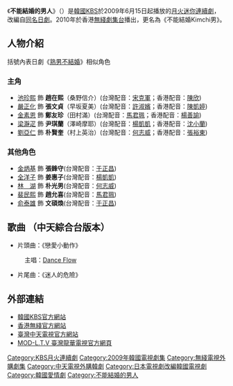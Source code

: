 {{NoteTA
|T=zh-hk:不能結婚kimchi男;zh-tw:不能結婚的男人;zh-cn:不能结婚的男人
|1=zh-hk:不能結婚kimchi男;zh-tw:不能結婚的男人;zh-cn:不能结婚的男人
}}
{{電視節目信息框
| 名稱       = 不能結婚的男人
| 原名       = {{lang|ko|결혼 못하는 남자}}
| 圖片       = [[File:He_Who_Cant_Marry.jpg|250px]]
| 圖說       = 
| 類型       = 
| 編劇       = [[余志娜|余志娜]]
| 導演       = [[金正奎|金正奎]]
| 演出       = 池珍熙、嚴正花、金素恩、梁瀞疋
| 國家       = {{KOR}}
| 語言       = [[韓語|韓語]]
| 原版集數   = 16集
| 每集長     = 韓國時間逢星期一、二，晚上9時55分
| 製作公司   = 
| 頻道       = [[韓國放送公社|KBS]]
| 播出國家   = {{KOR}}
| 開始       = {{start date|2009|6|15}}
| 結束       = {{end date|2009|8|4}}
| 官方網站   = http://www.kbs.co.kr/drama/notmarried/
| 中國大陸名稱 = 
| 台灣名稱   = 不能結婚的男人
| 港澳名稱   = 不能結婚kimchi男
| 馬新名稱   = 
}}

《'''不能結婚的男人'''》（{{lang-ko|'''결혼 못하는 남자'''}}）是[[韓國|韓國]][[韓國放送公社|KBS]]於2009年6月15日起播放的[[KBS月火迷你連續劇|月火迷你連續劇]]，改編自[[不能結婚的男人_(日本電視劇)|同名日劇]]。2010年於香港[[無綫劇集台|無綫劇集台]]播出，更名為《不能結婚Kimchi男》。

== 人物介紹 ==
括號內表日劇《[[熟男不結婚|熟男不結婚]]》相似角色
=== 主角 ===
*[[池珍熙|池珍熙]] 飾 '''趙在熙'''（桑野信介）(台灣配音：[[宋克軍|宋克軍]]；香港配音：[[陳欣_(配音員)|陳欣]])
*[[嚴正化|嚴正化]] 飾 '''張文貞'''（早坂夏美）(台灣配音：[[許淑嬪|許淑嬪]]；香港配音：[[陳凱婷|陳凱婷]])
*[[金素恩|金素恩]] 飾 '''鄭友珍'''（田村滿）(台灣配音：[[馬君珮|馬君珮]]；香港配音：[[楊善諭|楊善諭]])
*[[梁瀞疋|梁瀞疋]] 飾 '''尹琪蘭'''（澤崎摩耶）(台灣配音：[[楊凱凱|楊凱凱]]；香港配音：[[沈小蘭|沈小蘭]])
*[[劉亞仁|劉亞仁]] 飾 '''朴賢奎'''（村上英治）(台灣配音：[[何志威|何志威]]；香港配音：[[張裕東|張裕東]])

=== 其他角色 ===
*[[金炳基|金炳基]] 飾 '''張鋒守'''(台灣配音：[[于正昌|于正昌]])
*[[全陽子|全洋子]] 飾 '''姜惠子'''(台灣配音：[[楊凱凱|楊凱凱]])
*[[林湖|林　湖]] 飾 '''朴光男'''(台灣配音：[[何志威|何志威]])
*[[裴民熙|裴民熙]] 飾 '''趙允喜'''(台灣配音：[[馬君珮|馬君珮]])
*[[俞泰雄|俞泰雄]] 飾 '''文碩煥'''(台灣配音：[[于正昌|于正昌]])

== 歌曲 （中天綜合台版本）==
*片頭曲：《戀愛小動作》
:主唱：[[Dance_Flow|Dance Flow]]
*片尾曲：《迷人的危險》

== 外部連結 ==
*[http://www.kbs.co.kr/drama/notmarried/ 韓國KBS官方網站]{{Wayback|url=http://www.kbs.co.kr/drama/notmarried/ |date=20100208200705 }} {{ko icon}}
*[http://programme.tvb.com/drama/hewhocantmarry/ 香港無綫官方網站] {{Wayback|url=http://programme.tvb.com/drama/hewhocantmarry/ |date=20201116144811 }}{{zh-hk}}
*[https://web.archive.org/web/20120709064910/http://blog.ctitv.com.tw/notmerry/Default.aspx 臺灣中天電視官方網站]{{zh-tw}}
*[http://www.ltv.com.tw/ MOD-L.T.V 臺灣龍華電視官方網頁] {{Wayback|url=http://www.ltv.com.tw/ |date=20220318075732 }}{{zh-tw}}

{{電視節目的變遷
|電視台= {{flagicon|South Korea}} 韓國 [[韓國放送公社|KBS]] 2TV
|播放檔次= [[KBS月火迷你連續劇|月火劇]]
|節目名稱= 不能結婚的男人<br />(2009年6月15日-2009年8月4日)
|上一節目= [[男人的故事|男人的故事]]<br />(2009年4月6日-2009年6月9日)
|下一節目= [[傳說的故鄉|傳說的故鄉]]<br />(2009年8月10日-2009年9月8日)
}}
{{電視節目的變遷|
|電視台= {{flagicon|Hong Kong}} 香港 [[無綫劇集台|無綫劇集台]]
|播放檔次= 星期六 15:00-17:30 (連播兩集)
|節目名稱= -{不能結婚kimchi男}-<br />（2009年12月26日-2010年2月13日）
|上一節目= [[A貨貴公子|A貨貴公子]]<br />（2009年10月31日-2009年12月19日）
|下一節目= [[IRIS_(電視劇)|IRIS]]<br />（2010年2月20日-2010年4月24日）
|2電視台={{flagicon|HK}} 香港 [[無綫電視|無綫電視]][[高清翡翠台|高清翡翠台]]
|2播放檔次=週一至週五 高清劇場 13:15-14:15（其他重播時段請參見[[高清翡翠台電視劇集列表_(2011年)#高清劇場|這裡]]）<br/>3月7日起 12:00-13:00
|2節目名稱=-{不能結婚kimchi男}-<br/>(2011年2月10日-2011年3月10日)
|2上一節目=[[熟女辛市長|熟女辛市長]]<br/>(2010年12月30日-2011年2月9日)
|2下一節目=[[推奴|推奴]]<br/>(2011年3月11日-2011年4月21日)
|3電視台={{flagicon|Hong Kong}} 香港 [[無綫電視|無綫電視]][[翡翠台|翡翠台]]
|3播放檔次=星期六 下午1:15-2:45<br/>4月13日 暫停播映
|3節目名稱= -{不能結婚kimchi男}-<br>（2013年1月5日-2013年4月27日）
|3上一節目= [[熟女辛市長|熟女辛市長]]<br>（2012年8月4日-2012年12月29日）
|3下一節目= [[愛上師奶經理人|愛上師奶經理人]]<br/>（2013年5月4日-2013年8月24日）
}}
{{電視節目的變遷
|電視台={{flagicon|Singapore}} [[星和视界|星和视界]] [[娱家戏剧台|娱家戏剧台]] 
|播放檔次=星期六 22:30 - 0:45 時段
|上一節目= [[伊甸園之東_(電視劇)|伊甸園之東]]<br/>(2009.09.26 - 2010.04.03)
|節目名稱= 不能結婚的男人<br />(2010.04.10 - 2010.05.29)'''
|下一節目= [[IRIS_(電視劇)|IRIS]] <br/>(2010.06.05 - 2010.08.07)
}}
{{電視節目的變遷
|電視台= {{flagicon|Taiwan}} 台灣 [[中天綜合台|中天綜合台]]
|播放檔次= 星期一至五20:00-21:00節目
|節目名稱= 不能結婚的男人<br />(2010年5月17日-2010年6月18日)
|上一節目= [[他們生活的世界|他們的世界]]<br />(2010年4月12日-2010年5月14日)
|下一節目= [[單身爸爸戀愛中|單身爸爸戀愛中]]<br />(2010年6月21日-2010年7月23日)
}}
{{電視節目的變遷
|電視台={{TWN}} [[MOD|MOD]]-[[龍華影劇台|龍華影劇台]]
|播放檔次=星期一至五 19:00－20:00、22:00-23:00、翌日01:00-02:00
|節目名稱= 不能結婚的男人<br>全台HD首播<br>（2013.6.27－2013.7.25）
|上一節目= [[善良的男人|善良的男人]]<br />（2013.5.21－2013.6.26)
|下一節目= <br />
}}
{{電視節目的變遷
|電視台= {{KOR}} [[KBS_World|KBS World 24]]
|播放檔次= 星期二至五 05:00 - 06:05
|上一節目= [[太陽的女子|太陽的女子]]<br />（2020年12月10日 - 2021年1月13日）
|節目名稱= 不能結婚的男人<br />（2021年1月14日 - 2021年2月10日）
|下一節目= [[新娘面具|新娘面具]]<br />（2021年2月11日 - 2021年3月31日）
}}
{{KBS月火迷你連續劇}}
{{2010年台灣播出之韓劇}}
{{DEFAULTSORT:Gyeolhon Moshaneun Namja}}
[[Category:KBS月火連續劇|Category:KBS月火連續劇]]
[[Category:2009年韓國電視劇集|Category:2009年韓國電視劇集]]
[[Category:無綫電視外購劇集|Category:無綫電視外購劇集]]
[[Category:中天電視外購韓劇|Category:中天電視外購韓劇]]
[[Category:日本電視劇改編韓國電視劇|Category:日本電視劇改編韓國電視劇]]
[[Category:韓國愛情劇|Category:韓國愛情劇]]
[[Category:不能結婚的男人|Category:不能結婚的男人]]